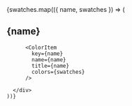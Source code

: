 


<Meta title="0-Theme/Colors" />

<ColorPalette>
    {swatches.map(({ name, swatches }) => (
      <div key={name}>
        <h2>{name}</h2>
        
          <ColorItem
            key={name}
            name={name}
            title={name}
            colors={swatches}
          />
        
      </div>
    ))}
</ColorPalette>

